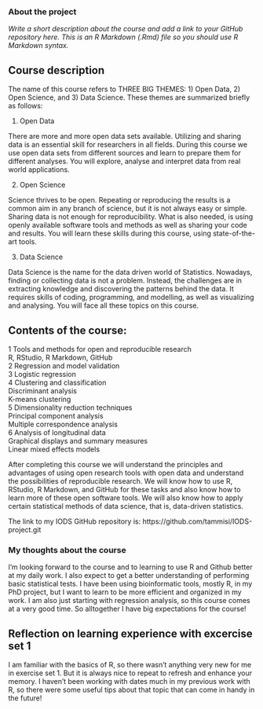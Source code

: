 
### About the project

*Write a short description about the course and add a link to your GitHub repository here. This is an R Markdown (.Rmd) file so you should use R Markdown syntax.*

## Course description

The name of this course refers to THREE BIG THEMES: 1) Open Data, 2) Open Science, and 3) Data Science. These themes are summarized briefly as follows:

1) Open Data

There are more and more open data sets available. Utilizing and sharing data is an essential skill for researchers in all fields. During this course we use open data sets from different sources and learn to prepare them for different analyses. You will explore, analyse and interpret data from real world applications.

2) Open Science

Science thrives to be open. Repeating or reproducing the results is a common aim in any branch of science, but it is not always easy or simple. Sharing data is not enough for reproducibility. What is also needed, is using openly available software tools and methods as well as sharing your code and results. You will learn these skills during this course, using state-of-the-art tools.

3) Data Science

Data Science is the name for the data driven world of Statistics. Nowadays, finding or collecting data is not a problem. Instead, the challenges are in extracting knowledge and discovering the patterns behind the data. It requires skills of coding, programming, and modelling, as well as visualizing and analysing. You will face all these topics on this course.

## Contents of the course:

1 Tools and methods for open and reproducible research  
R, RStudio, R Markdown, GitHub  
2 Regression and model validation  
3 Logistic regression  
4 Clustering and classification  
Discriminant analysis  
K-means clustering  
5 Dimensionality reduction techniques  
Principal component analysis  
Multiple correspondence analysis  
6 Analysis of longitudinal data  
Graphical displays and summary measures  
Linear mixed effects models  

After completing this course we will understand the principles and advantages of using open research tools with open data and understand the possibilities of reproducible research. We will know how to use R, RStudio, R Markdown, and GitHub for these tasks and also know how to learn more of these open software tools. We will also know how to apply certain statistical methods of data science, that is, data-driven statistics.


The link to my IODS GitHub repository is: https://github.com/tammisi/IODS-project.git


### My thoughts about the course

I'm looking forward to the course and to learning to use R and Github better at my daily work. I also expect to get a better understanding of performing basic statistical tests. I have been using bioinformatic tools, mostly R, in my PhD project, but I want to learn to be more efficient and organized in my work. I am also just starting with regression analysis, so this course comes at a very good time. So alltogether I have big expectations for the course!

## Reflection on learning experience with excercise set 1

I am familiar with the basics of R, so there wasn't anything very new for me in exercise set 1. But it is always nice to repeat to refresh and enhance your memory. I haven't been working with dates much in my previous work with R, so there were some useful tips about that topic that can come in handy in the future!